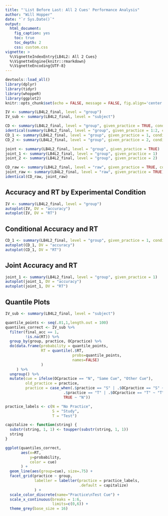```yaml
---
title: "'List Before Last: All 2 Cues' Performance Analysis"
author: "Will Hopper"
date: "`r Sys.Date()`"
output: 
  html_document:
    fig_caption: yes
    toc: true
    toc_depth: 2
    css: custom.css
vignette: >
  %\VignetteIndexEntry{LB4L2: All 2 Cues}
  %\VignetteEngine{knitr::rmarkdown}
  %\VignetteEncoding{UTF-8}
---
```

<style>

img {
  padding: 10px;
  border-bottom: 2px solid #000;
}

</style>
```r
devtools::load_all()
library(dplyr)
library(tidyr)
library(whoppeR)
library(ggplot2)
knitr::opts_chunk$set(echo = FALSE, message = FALSE, fig.align='center', fig.width = 8)
```

```r
IV <- summary(LB4L2_final, level = "group")
IV_sub <- summary(LB4L2_final, level = "subject")

CD <- summary(LB4L2_final, level = "group", given_practice = TRUE, conditional = TRUE) 
identical(summary(LB4L2_final, level = "group", given_practice = 1:2, conditional = TRUE), CD)
CD_1 <- summary(LB4L2_final, level = "group", given_practice = 1, conditional = TRUE)
CD_2 <- summary(LB4L2_final, level = "group", given_practice = 2, conditional = TRUE)

joint <- summary(LB4L2_final, level = "group", given_practice = TRUE)
joint_1 <- summary(LB4L2_final, level = "group", given_practice = 1)
joint_2 <- summary(LB4L2_final, level = "group", given_practice = 2)

CD_raw <- summary(LB4L2_final, level = "raw", given_practice = TRUE, conditional = TRUE)
joint_raw <- summary(LB4L2_final, level = "raw", given_practice = TRUE)
identical(CD_raw, joint_raw)
```

## Accuracy and RT by Experimental Condition
```r
IV <- summary(LB4L2_final, level = "group")
autoplot(IV, DV = "accuracy")
autoplot(IV, DV = "RT")
```

## Conditional Accuracy and RT
```r
CD_1 <- summary(LB4L2_final, level = "group", given_practice = 1, conditional = TRUE)
autoplot(CD_1, DV = "accuracy")
autoplot(CD_1, DV = "RT")
```

## Joint Accuracy and RT
```r
joint_1 <- summary(LB4L2_final, level = "group", given_practice = 1)
autoplot(joint_1, DV = "accuracy")
autoplot(joint_1, DV = "RT")
```


## Quantile Plots
```r
IV_sub <- summary(LB4L2_final, level = "subject")

quantile_points <- seq(.01,1,length.out = 100)
quantiles_correct <- IV_sub %>%
  filter(final_acc == 1,
         !is.na(RT)) %>%
  group_by(group, practice, OCpractice) %>%
  do(data.frame(probability = quantile_points,
                RT = quantile(.$RT,
                              probs=quantile_points,
                              names=FALSE)
                )
     ) %>%
  ungroup() %>%
  mutate(cue = ifelse(OCpractice == "N", "Same Cue", "Other Cue"),
         old_practice = practice,
         practice = case_when(.$practice == "S" | .$OCpractice == "S" ~ "S",
                          .$practice == "T" | .$OCpractice == "T" ~ "T",
                          TRUE ~ "N"))

practice_labels <- c(N = "No Practice",
                     S = "Study",
                     T = "Test")

capitalize <- function(string) {
  substr(string, 1, 1) <- toupper(substr(string, 1, 1))
  string
}

ggplot(quantiles_correct,
       aes(x=RT,
           y=probability,
           color = cue)
       ) +
  geom_line(aes(group=cue), size=.75) +
  facet_grid(practice ~ group,
             labeller = labeller(practice = practice_labels,
                                 .default = capitalize)
             ) + 
  scale_color_discrete(name="Practice\nTest Cue") +
  scale_x_continuous(breaks = 1:6,
                     limits=c(0,6)) + 
  theme_grey(base_size = 16)
  

```
